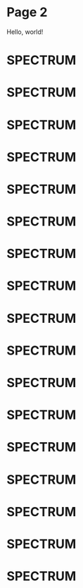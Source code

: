 # Page 2

Hello, world!



# SPECTRUM
# SPECTRUM
# SPECTRUM
# SPECTRUM
# SPECTRUM
# SPECTRUM
# SPECTRUM
# SPECTRUM
# SPECTRUM
# SPECTRUM
# SPECTRUM
# SPECTRUM
# SPECTRUM
# SPECTRUM
# SPECTRUM
# SPECTRUM
# SPECTRUM
